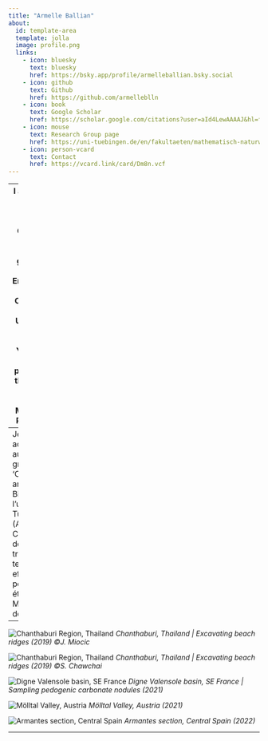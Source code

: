 ---
title: "Armelle Ballian"
about:
  id: template-area
  template: jolla
  image: profile.png
  links:
    - icon: bluesky
      text: bluesky
      href: https://bsky.app/profile/armelleballian.bsky.social
    - icon: github
      text: Github
      href: https://github.com/armelleblln
    - icon: book
      text: Google Scholar
      href: https://scholar.google.com/citations?user=aId4LewAAAAJ&hl=fr
    - icon: mouse
      text: Research Group page
      href: https://uni-tuebingen.de/en/fakultaeten/mathematisch-naturwissenschaftliche-fakultaet/fachbereiche/geowissenschaften/arbeitsgruppen/geo-und-umweltnaturwissenschaften/geo-und-umweltnaturwissenschaften/climatology-and-the-biosphere/workgroup/
    - icon: person-vcard
      text: Contact
      href: https://vcard.link/card/Dm8n.vcf
---
[comment]:  (Tasks for this page
Update the YAML header. you can check out different layouts of the pre-formatted part at <https://quarto.org/docs/websites/website-about.html#templates>
Update the legal information
Write a short introduction set of you
delete this section)

-----
I am currently a Research Scientist in the Climatology and the Biosphere group at the Geo- and Environmental Research Centre (GUZ) at the University of Tübingen (Germany). 
You can find below pictures from the fieldwork carried out during my Master’s and PhD studies.
--
Je travaille actuellement au sein du groupe 'Climatology and the Biosphere' à l'université de Tübingen (Allemagne). 
Ci-dessous, des photos du travail de terrain effectué pendant mes études de Master et de doctorat.
--

![Chanthaburi Region, Thailand](pic3.jpg)
*Chanthaburi, Thailand | Excavating beach ridges (2019) ©J. Miocic*

![Chanthaburi Region, Thailand](pic5.jpg)
*Chanthaburi, Thailand | Excavating beach ridges (2019) ©S. Chawchai*

![Digne Valensole basin, SE France](pic1.jpeg)
*Digne Valensole basin, SE France | Sampling pedogenic carbonate nodules (2021)*

![Mölltal Valley, Austria](pic4.jpg)
*Mölltal Valley, Austria (2021) *

![Armantes section, Central Spain](pic2.jpg)
*Armantes section, Central Spain (2022)*



---




